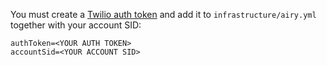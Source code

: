 You must create a [Twilio auth
token](https://support.twilio.com/hc/en-us/articles/223136027-Auth-Tokens-and-How-to-Change-Them)
and add it to `infrastructure/airy.yml` together with your account SID:

```
authToken=<YOUR AUTH TOKEN>
accountSid=<YOUR ACCOUNT SID>
```
